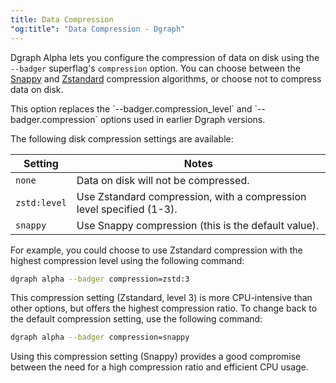 ```yaml
---
title: Data Compression
"og:title": "Data Compression - Dgraph"
---
```



<DgraphWIP />

Dgraph Alpha lets you configure the compression of data on disk using the
`--badger` superflag's `compression` option. You can choose between the
[Snappy](https://github.com/golang/snappy) and
[Zstandard](https://github.com/facebook/zstd) compression algorithms, or choose
not to compress data on disk.

<Note>
  This option replaces the `--badger.compression_level` and
  `--badger.compression` options used in earlier Dgraph versions.
</Note>

The following disk compression settings are available:

| Setting      | Notes                                                                |
| ------------ | -------------------------------------------------------------------- |
| `none`       | Data on disk will not be compressed.                                 |
| `zstd:level` | Use Zstandard compression, with a compression level specified (1-3). |
| `snappy`     | Use Snappy compression (this is the default value).                  |

For example, you could choose to use Zstandard compression with the highest
compression level using the following command:

```sh
dgraph alpha --badger compression=zstd:3
```

This compression setting (Zstandard, level 3) is more CPU-intensive than other
options, but offers the highest compression ratio. To change back to the default
compression setting, use the following command:

```sh
dgraph alpha --badger compression=snappy
```

Using this compression setting (Snappy) provides a good compromise between the
need for a high compression ratio and efficient CPU usage.
